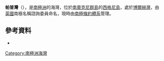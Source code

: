 {{coord|60|42|S|45|36|W|display=title}}

'''帕普灣'''（{{lang-en|Pup Cove}}），是[[南極洲|南極洲]]的海灣，位於[[南奧克尼群島|南奧克尼群島]]的[[西格尼島|西格尼島]]，處於[[博爾赫灣|博爾赫灣]]，由[[英國|英國]]南極名稱諮詢委員命名，現時由[[南極條約體系|南極條約體系]]管理。

==參考資料==
* {{usgs-gazetteer}}

{{Antarctica-geo-stub}}
[[Category:南極洲海灣|Category:南極洲海灣]]